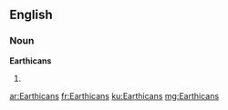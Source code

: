 ==English==

===Noun===
'''Earthicans'''

# {{plural of|Earthican}}

[[ar:Earthicans]]
[[fr:Earthicans]]
[[ku:Earthicans]]
[[mg:Earthicans]]